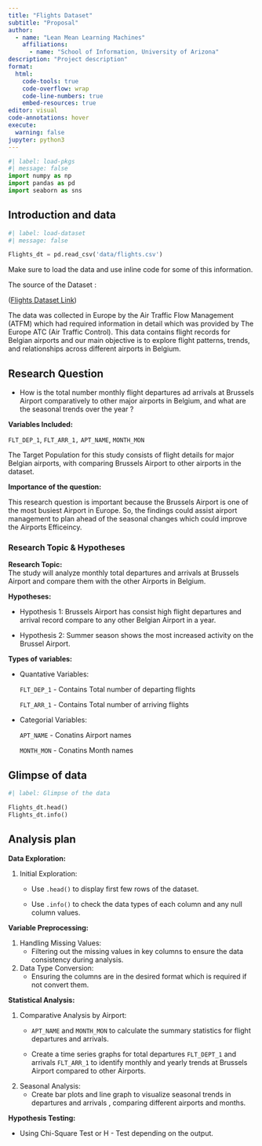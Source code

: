 ```yaml
---
title: "Flights Dataset"
subtitle: "Proposal"
author: 
  - name: "Lean Mean Learning Machines"
    affiliations:
      - name: "School of Information, University of Arizona"
description: "Project description"
format:
  html:
    code-tools: true
    code-overflow: wrap
    code-line-numbers: true
    embed-resources: true
editor: visual
code-annotations: hover
execute:
  warning: false
jupyter: python3
---
```


```python
#| label: load-pkgs
#| message: false
import numpy as np
import pandas as pd
import seaborn as sns
```

## Introduction and data

```python
#| label: load-dataset
#| message: false

Flights_dt = pd.read_csv('data/flights.csv')
```

Make sure to load the data and use inline code for some of this information.

The source of the Dataset :

([Flights Dataset Link](https://github.com/rfordatascience/tidytuesday/blob/master/data/2022/2022-07-12))

The data was collected in Europe by the Air Traffic Flow Management (ATFM) which had required information in detail which was provided by The Europe ATC (Air Traffic Control). This data contains flight records for Belgian airports and our main objective is to explore flight patterns, trends, and relationships across different airports in Belgium.

## Research Question

-   How is the total number monthly flight departures ad arrivals at Brussels Airport comparatively to other major airports in Belgium, and what are the seasonal trends over the year ?

**Variables Included:**

`FLT_DEP_1`, `FLT_ARR_1,` `APT_NAME`, `MONTH_MON`

The Target Population for this study consists of flight details for major Belgian airports, with comparing Brussels Airport to other airports in the dataset.

**Importance of the question:**

This research question is important because the Brussels Airport is one of the most busiest Airport in Europe. So, the findings could assist airport management to plan ahead of the seasonal changes which could improve the Airports Efficeincy.

### Research Topic & Hypotheses

**Research Topic:**\
The study will analyze monthly total departures and arrivals at Brussels Airport and compare them with the other Airports in Belgium.

**Hypotheses:**

-   Hypothesis 1: Brussels Airport has consist high flight departures and arrival record compare to any other Belgian Airport in a year.

-   Hypothesis 2: Summer season shows the most increased activity on the Brussel Airport.

**Types of variables:**

-   Quantative Variables:

    `FLT_DEP_1` - Contains Total number of departing flights

    `FLT_ARR_1` - Contains Total number of arriving flights

-   Categorial Variables:

    `APT_NAME` - Conatins Airport names

    `MONTH_MON` - Conatins Month names

## Glimpse of data

```python
#| label: Glimpse of the data

Flights_dt.head()
Flights_dt.info()
```

## Analysis plan

**Data Exploration:**

1.  Initial Exploration:

    -   Use `.head()` to display first few rows of the dataset.

    -   Use `.info()` to check the data types of each column and any null column values.

**Variable Preprocessing:**

1.  Handling Missing Values:
    -   Filtering out the missing values in key columns to ensure the data consistency during analysis.
2.  Data Type Conversion:
    -   Ensuring the columns are in the desired format which is required if not convert them.

**Statistical Analysis:**

1.  Comparative Analysis by Airport:
    -   `APT_NAME` and `MONTH_MON` to calculate the summary statistics for flight departures and arrivals.

    -   Create a time series graphs for total departures `FLT_DEPT_1` and arrivals `FLT_ARR_1` to identify monthly and yearly trends at Brussels Airport compared to other Airports.
2.  Seasonal Analysis:
    -   Create bar plots and line graph to visualize seasonal trends in departures and arrivals , comparing different airports and months.

**Hypothesis Testing:**

-   Using Chi-Square Test or H - Test depending on the output.